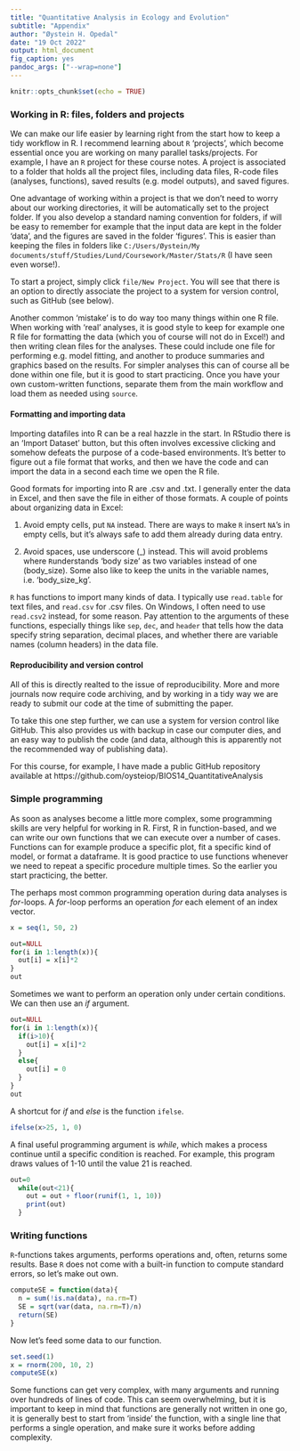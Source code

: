 ```yaml
---
title: "Quantitative Analysis in Ecology and Evolution"
subtitle: "Appendix"
author: "Øystein H. Opedal"
date: "19 Oct 2022"
output: html_document
fig_caption: yes
pandoc_args: ["--wrap=none"]
---
```


```r
knitr::opts_chunk$set(echo = TRUE)
```

### Working in R: files, folders and projects

We can make our life easier by learning right from the start how to keep a tidy workflow in R. I recommend learning about `R` 'projects', which become essential once you are working on many parallel tasks/projects. For example, I have an `R` project for these course notes. A project is associated to a folder that holds all the project files, including data files, R-code files (analyses, functions), saved results (e.g. model outputs), and saved figures.

One advantage of working within a project is that we don't need to worry about our working directories, it will be automatically set to the project folder. If you also develop a standard naming convention for folders, if will be easy to remember for example that the input data are kept in the folder 'data', and the figures are saved in the folder 'figures'. This is easier than keeping the files in folders like `C:/Users/Øystein/My documents/stuff/Studies/Lund/Coursework/Master/Stats/R` (I have seen even worse!).

To start a project, simply click `file/New Project`. You will see that there is an option to directly associate the project to a system for version control, such as GitHub (see below).

Another common 'mistake' is to do way too many things within one R file. When working with 'real' analyses, it is good style to keep for example one R file for formatting the data (which you of course will not do in Excel!) and then writing clean files for the analyses. These could include one file for performing e.g. model fitting, and another to produce summaries and graphics based on the results. For simpler analyses this can of course all be done within one file, but it is good to start practicing. Once you have your own custom-written functions, separate them from the main workflow and load them as needed using `source`.

#### Formatting and importing data
Importing datafiles into R can be a real hazzle in the start. In RStudio there is an 'Import Dataset' button, but this often involves excessive clicking and somehow defeats the purpose of a code-based environments. It's better to figure out a file format that works, and then we have the code and can import the data in a second each time we open the R file.

Good formats for importing into R are .csv and .txt. I generally enter the data in Excel, and then save the file in either of those formats. A couple of points about organizing data in Excel:

1. Avoid empty cells, put `NA` instead. There are ways to make `R` insert `NA`'s in empty cells, but it's always safe to add them already during data entry.

2. Avoid spaces, use underscore (_) instead. This will avoid problems where `R`understands 'body size' as two variables instead of one (body_size). Some also like to keep the units in the variable names, i.e. 'body_size_kg'.

`R` has functions to import many kinds of data. I typically use `read.table` for text files, and `read.csv` for .csv files. On Windows, I often need to use `read.csv2` instead, for some reason. Pay attention to the arguments of these functions, especially things like `sep`, `dec`, and `header` that tells how the data specify string separation, decimal places, and whether there are variable names (column headers) in the data file.

#### Reproducibility and version control
All of this is directly realted to the issue of reproducibility. More and more journals now require code archiving, and by working in a tidy way we are ready to submit our code at the time of submitting the paper.

To take this one step further, we can use a system for version control like GitHub. This also provides us with backup in case our computer dies, and an easy way to publish the code (and data, although this is apparently not the recommended way of publishing data).

For this course, for example, I have made a public GitHub repository available at https://github.com/oysteiop/BIOS14_QuantitativeAnalysis

### Simple programming

As soon as analyses become a little more complex, some programming skills are very helpful for working in R. First, R in function-based, and we can write our own functions that we can execute over a number of cases. Functions can for example produce a specific plot, fit a specific kind of model, or format a dataframe. It is good practice to use functions whenever we need to repeat a specific procedure multiple times. So the earlier you start practicing, the better.

The perhaps most common programming operation during data analyses is *for*-loops. A *for*-loop performs an operation *for* each element of an index vector.

```r
x = seq(1, 50, 2)

out=NULL
for(i in 1:length(x)){
  out[i] = x[i]*2 
}
out
```

Sometimes we want to perform an operation only under certain conditions. We can then use an *if* argument.

```r
out=NULL
for(i in 1:length(x)){
  if(i>10){
    out[i] = x[i]*2 
  }
  else{
    out[i] = 0
  }
}
out
```

A shortcut for *if* and *else* is the function `ifelse`.

```r
ifelse(x>25, 1, 0)
```

A final useful programming argument is *while*, which makes a process continue until a specific condition is reached. For example, this program draws values of 1-10 until the value 21 is reached.

```r
out=0
  while(out<21){
    out = out + floor(runif(1, 1, 10))
    print(out)
  }

```

### Writing functions
`R`-functions takes arguments, performs operations and, often, returns some results. Base `R` does not come with a built-in function to compute standard errors, so let's make out own.

```r
computeSE = function(data){
  n = sum(!is.na(data), na.rm=T)
  SE = sqrt(var(data, na.rm=T)/n)
  return(SE)
}
```

Now let's feed some data to our function.

```r
set.seed(1)
x = rnorm(200, 10, 2)
computeSE(x)
```

Some functions can get very complex, with many arguments and running over hundreds of lines of code. This can seem overwhelming, but it is important to keep in mind that functions are generally not written in one go, it is generally best to start from 'inside' the function, with a single line that performs a single operation, and make sure it works before adding complexity.
